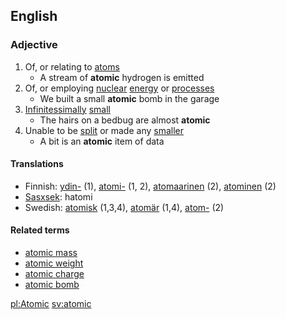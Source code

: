 ==English==
===Adjective===
#Of, or relating to [[atom]]s
#* A stream of '''atomic''' hydrogen is emitted
#Of, or employing [[nuclear]] [[energy]] or [[processes]]
#* We built a small '''atomic''' bomb in the garage
#[[Infinitessimally]] [[small]]
#* The hairs on a bedbug are almost '''atomic'''
#Unable to be [[split]] or made any [[smaller]]
#* A bit is an '''atomic''' item of data

====Translations====

*Finnish: [[ydin-]] (1), [[atomi-]] (1, 2), [[atomaarinen]] (2), [[atominen]] (2)
*[[Sasxsek]]: hatomi
*Swedish: [[atomisk]] (1,3,4), [[atomär]] (1,4), [[atom-]] (2)

====Related terms====

* [[atomic mass]]
* [[atomic weight]]
* [[atomic charge]]
* [[atomic bomb]]

[[pl:Atomic]]
[[sv:atomic]]